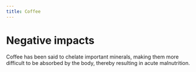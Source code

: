 ```yaml
---
title: Coffee
---
```



# Negative impacts

Coffee has been said to chelate important minerals, making them more difficult to be absorbed by the body, thereby resulting in acute malnutrition.